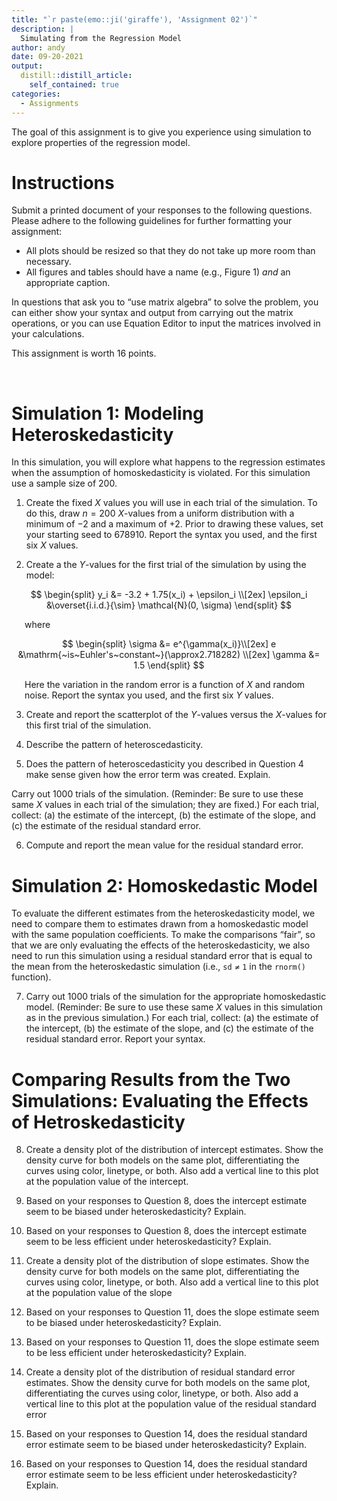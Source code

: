 ```yaml
---
title: "`r paste(emo::ji('giraffe'), 'Assignment 02')`"
description: |
  Simulating from the Regression Model
author: andy
date: 09-20-2021
output:
  distill::distill_article:
    self_contained: true
categories:
  - Assignments
---
```



The goal of this assignment is to give you experience using simulation to explore properties of the regression model. 




<!-- - [[CSV]](https://raw.githubusercontent.com/zief0002/epsy-8251/master/data/broadband.csv) -->
<!-- - [[Data Codebook]](http://zief0002.github.io/epsy-8251/codebooks/broadband.html) -->


<!-- ```{r echo=FALSE, out.width="60%", fig.align='center'} -->
<!-- knitr::include_graphics("figs/assign-01.png") -->
<!-- ``` -->


# Instructions

Submit a printed document of your responses to the following questions. Please adhere to the following guidelines for further formatting your assignment:

- All plots should be resized so that they do not take up more room than necessary. 
- All figures and tables should have a name (e.g., Figure 1) *and* an appropriate caption.

In questions that ask you to "use matrix algebra" to solve the problem, you can either show your syntax and output from carrying out the matrix operations, or you can use Equation Editor to input the matrices involved in your calculations.

This assignment is worth 16 points.


<br />

# Simulation 1: Modeling Heteroskedasticity

In this simulation, you will explore what happens to the regression estimates when the assumption of homoskedasticity is violated. For this simulation use a sample size of 200.

1. Create the fixed *X* values you will use in each trial of the simulation. To do this, draw $n=200$ *X*-values from a uniform distribution with a minimum of $-2$ and a maximum of $+2$. Prior to drawing these values, set your starting seed to 678910. Report the syntax you used, and the first six *X* values.

2. Create a the *Y*-values for the first trial of the simulation by using the model:

$$
\begin{split}
y_i &= -3.2 + 1.75(x_i) + \epsilon_i \\[2ex]
\epsilon_i &\overset{i.i.d.}{\sim} \mathcal{N}(0, \sigma)
\end{split}
$$

<div style="margin-left:1.5em;">where</div>

$$
\begin{split}
\sigma &= e^{\gamma(x_i)}\\[2ex]
e &\mathrm{~is~Euhler's~constant~}(\approx2.718282) \\[2ex]
\gamma &= 1.5
\end{split}
$$

<div style="margin-left:1.5em;margin-bottom:1em;">Here the variation in the random error is a function of *X* and random noise. Report the syntax you used, and the first six *Y* values.</div>

3. Create and report the scatterplot of the *Y*-values versus the *X*-values for this first trial of the simulation. 

4. Describe the pattern of heteroscedasticity. 

5. Does the pattern of heteroscedasticity you described in Question 4 make sense given how the error term was created. Explain.

Carry out 1000 trials of the simulation. (Reminder: Be sure to use these same  *X* values in each trial of the simulation; they are fixed.) For each trial, collect: (a) the estimate of the intercept, (b) the estimate of the slope, and (c) the estimate of the residual standard error.

6. Compute and report the mean value for the residual standard error.


# Simulation 2: Homoskedastic Model

To evaluate the different estimates from the heteroskedasticity model, we need to compare them to estimates drawn from a homoskedastic model with the same population coefficients. To make the comparisons "fair", so that we are only evaluating the effects of the heteroskedasticity, we also need to run this simulation using a residual standard error that is equal to the mean from the heteroskedastic simulation (i.e., $\mathtt{sd\neq1}$ in the `rnorm()` function). 

7. Carry out 1000 trials of the simulation for the appropriate homoskedastic model. (Reminder: Be sure to use these same  *X* values in this simulation as in the previous simulation.) For each trial, collect: (a) the estimate of the intercept, (b) the estimate of the slope, and (c) the estimate of the residual standard error. Report your syntax.


# Comparing Results from the Two Simulations: Evaluating the Effects of Hetroskedasticity

8. Create a density plot of the distribution of intercept estimates. Show the density curve for both models on the same plot, differentiating the curves using color, linetype, or both. Also add a vertical line to this plot at the population value of the intercept.

9. Based on your responses to Question 8, does the intercept estimate seem to be biased under heteroskedasticity? Explain.

10. Based on your responses to Question 8, does the intercept estimate seem to be less efficient under heteroskedasticity? Explain.

11. Create a density plot of the distribution of slope estimates. Show the density curve for both models on the same plot, differentiating the curves using color, linetype, or both. Also add a vertical line to this plot at the population value of the slope

12. Based on your responses to Question 11, does the slope estimate seem to be biased under heteroskedasticity? Explain.

13. Based on your responses to Question 11, does the slope estimate seem to be less efficient under heteroskedasticity? Explain.

14. Create a density plot of the distribution of residual standard error estimates. Show the density curve for both models on the same plot, differentiating the curves using color, linetype, or both. Also add a vertical line to this plot at the population value of the residual standard error

15. Based on your responses to Question 14, does the residual standard error estimate seem to be biased under heteroskedasticity? Explain.

16. Based on your responses to Question 14, does the residual standard error estimate seem to be less efficient under heteroskedasticity? Explain.



